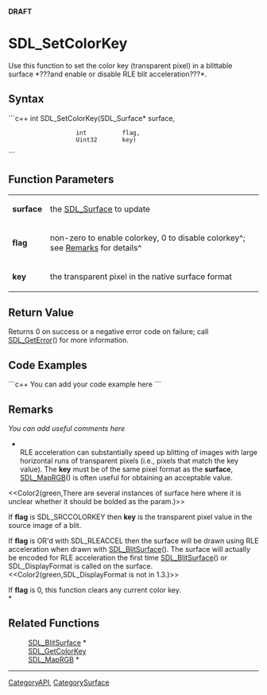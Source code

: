 <!-- pragma section-numbers off -->
<!-- pragma disable-camelcase -->
'''DRAFT'''

= SDL_SetColorKey =
Use this function to set the color key (transparent pixel) in a blittable surface *???and enable or disable RLE blit acceleration???*.


== Syntax ==
```c++
int SDL_SetColorKey(SDL_Surface* surface,
                    int          flag,
                    Uint32       key)
```

== Function Parameters ==
{|
|'''surface'''
|the [[SDL_Surface]] to update
|-
|'''flag'''
|non-zero to enable colorkey, 0 to disable colorkey^; see [[#Remarks|Remarks]] for details^
|-
|'''key'''
|the transparent pixel in the native surface format 
|}

== Return Value ==
Returns 0 on success or a negative error code on failure; call [[SDL_GetError]]() for more information.

== Code Examples ==
```c++
You can add your code example here
```

== Remarks ==
''You can add useful comments here''

*<br/>RLE acceleration can substantially speed up blitting of images with large horizontal runs of transparent pixels (i.e., pixels that match the key value). The '''key''' must be of the same pixel format as the '''surface''', [[SDL_MapRGB]]() is often useful for obtaining an acceptable value.

<<Color2(green,There are several instances of surface here where it is unclear whether it should be bolded as the param.)>>

If '''flag''' is SDL_SRCCOLORKEY then '''key''' is the transparent pixel value in the source image of a blit.

If '''flag''' is OR'd with SDL_RLEACCEL then the surface will be drawn using RLE acceleration when drawn with [[SDL_BlitSurface]](). The surface will actually be encoded for RLE acceleration the first time [[SDL_BlitSurface]]() or SDL_DisplayFormat is called on the surface.  <<Color2(green,SDL_DisplayFormat is not in 1.3.)>>

If '''flag''' is 0, this function clears any current color key. <br/>*

== Related Functions ==
:[[SDL_BlitSurface]] *
:[[SDL_GetColorKey]]
:[[SDL_MapRGB]] *

----
[[CategoryAPI]], [[CategorySurface]]
